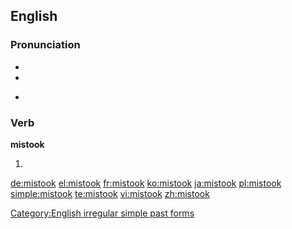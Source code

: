 ==English==

===Pronunciation===
* {{SAMPA|/mIs'tUk/}}
* {{IPA|/mɪsˈtʊk/}}
* {{audio|en-us-mistook.ogg|Audio (US)}}
*: {{rhymes|ʊk}}

===Verb===
'''mistook'''

# {{simple past of|[[mistake]]}}

[[Category:English irregular simple past forms]]

[[de:mistook]]
[[el:mistook]]
[[fr:mistook]]
[[ko:mistook]]
[[ja:mistook]]
[[pl:mistook]]
[[simple:mistook]]
[[te:mistook]]
[[vi:mistook]]
[[zh:mistook]]
